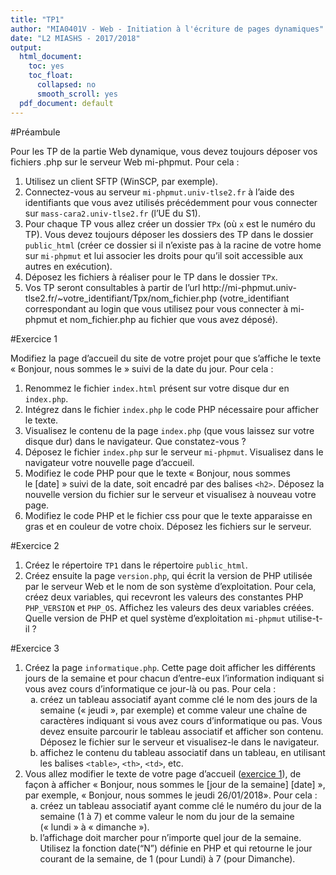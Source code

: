 ---
title: "TP1"
author: "MIA0401V - Web - Initiation à l'écriture de pages dynamiques"
date: "L2 MIASHS - 2017/2018"
output:
  html_document:
    toc: yes
    toc_float:
      collapsed: no
      smooth_scroll: yes
  pdf_document: default
---


#Préambule

Pour les TP de la partie Web dynamique, vous devez toujours déposer vos fichiers .php sur le serveur Web mi-phpmut. Pour cela :

1. Utilisez un client SFTP (WinSCP, par exemple).
2. Connectez-vous au serveur `mi-phpmut.univ-tlse2.fr` à l’aide des identifiants que vous avez utilisés précédemment pour vous connecter sur `mass-cara2.univ-tlse2.fr` (l'UE du S1). 
3. Pour chaque TP vous allez créer un dossier `TPx` (où `x` est le numéro du TP). Vous devez toujours déposer les dossiers des TP dans le dossier `public_html` (créer ce dossier si il n’existe pas à la racine de votre home sur `mi-phpmut` et lui associer les droits pour qu’il soit accessible aux autres en exécution). 
4. Déposez les fichiers à réaliser pour le TP dans le dossier `TPx`.
5. Vos TP seront consultables à partir de l’url http://mi-phpmut.univ-tlse2.fr/~votre_identifiant/Tpx/nom_fichier.php 
(votre_identifiant correspondant au login que vous utilisez pour vous connecter à mi-phpmut et nom_fichier.php au fichier que vous avez déposé).

#Exercice 1

Modifiez la page d'accueil du site de votre projet pour que s'affiche le texte « Bonjour, nous sommes le » suivi de la date du jour. Pour cela :

1. Renommez le fichier `index.html` présent sur votre disque dur en `index.php`.
2. Intégrez dans le fichier `index.php` le code PHP nécessaire pour afficher le texte. 
3. Visualisez le contenu de la page `index.php` (que vous laissez sur votre disque dur) dans le navigateur. Que constatez-vous ?
4. Déposez le fichier `index.php` sur le serveur `mi-phpmut`. Visualisez dans le navigateur votre nouvelle page d'accueil.
5. Modifiez le code PHP pour que le texte « Bonjour, nous sommes le [date] » suivi de la date, soit encadré par des balises `<h2>`. Déposez la nouvelle version du fichier sur le serveur et visualisez à nouveau votre page.
6. Modifiez le code PHP et le fichier css pour que le texte apparaisse en gras et en couleur de votre choix. Déposez les fichiers sur le serveur.

#Exercice 2

1. Créez le répertoire `TP1` dans le répertoire `public_html`.
2. Créez ensuite la page `version.php`, qui écrit la version de PHP utilisée par le serveur Web et le nom de son système d'exploitation. Pour cela, créez deux variables, qui recevront les valeurs des constantes PHP `PHP_VERSION` et `PHP_OS`. Affichez les valeurs des deux variables créées. 
Quelle version de PHP et quel système d'exploitation `mi-phpmut` utilise-t-il ?



#Exercice 3

1. Créez la page `informatique.php`. Cette page doit afficher les différents jours de la semaine et pour chacun d’entre-eux l'information indiquant si vous avez cours d'informatique ce jour-là ou pas. Pour cela :
    a. créez un tableau associatif ayant comme clé le nom des jours de la semaine (« jeudi », par exemple) et comme valeur une chaîne de caractères indiquant si vous avez cours d'informatique ou pas. Vous devez ensuite parcourir le tableau associatif et afficher son contenu. Déposez le fichier sur le serveur et visualisez-le  dans le navigateur. 
    b. affichez le contenu du tableau associatif dans un tableau, en utilisant les balises `<table>`, `<th>`, `<td>`, etc.

2. Vous allez modifier le texte de votre page d'accueil ([exercice 1](#exercice-1)), de façon à afficher « Bonjour, nous sommes le [jour de la semaine] [date] », par exemple, « Bonjour, nous sommes le jeudi 26/01/2018». Pour cela :
    a. créez un tableau associatif ayant comme clé le numéro du jour de la semaine (1 à 7) et comme valeur le nom du jour de la semaine (« lundi » à « dimanche »).
    b. l'affichage doit marcher pour n'importe quel jour de la semaine. Utilisez la fonction date("N") définie en PHP et qui retourne le jour courant de la semaine, de 1 (pour Lundi) à 7 (pour Dimanche).


